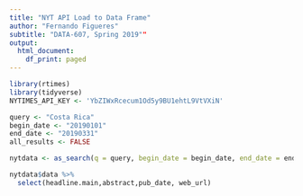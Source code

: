 ```yaml
---
title: "NYT API Load to Data Frame"
author: "Fernando Figueres"
subtitle: "DATA-607, Spring 2019""
output:
  html_document:
    df_print: paged
---
```



```r
library(rtimes)
library(tidyverse)
NYTIMES_API_KEY <- 'YbZIWxRcecum1Od5y9BU1ehtL9VtVXiN'
```

```r
query <- "Costa Rica"
begin_date <- "20190101"
end_date <- "20190331"
all_results <- FALSE
```


```r
nytdata <- as_search(q = query, begin_date = begin_date, end_date = end_date, try_flatten = FALSE, all_results = )
```

```r
nytdata$data %>% 
  select(headline.main,abstract,pub_date, web_url)
```


